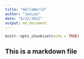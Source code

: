 ```yaml
---
title: "HelloWorld"
author: "JasLee"
date: "6/22/2021"
output: md_document
---
```


```r
knitr::opts_chunk$set(echo = TRUE)
```

## This is a markdown file